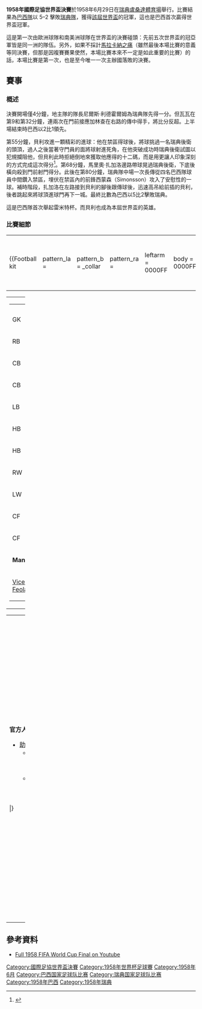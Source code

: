{{Infobox football match
| title                   = 1958年國際足協世界盃決賽
| image                   = [[File:Gilmar_and_Hamrin_1958_WC_final.jpg|230px]]
| event                   = [[1958年國際足協世界盃|1958年國際足協世界盃]]
| team1                   = [[巴西國家足球隊|巴西]]
| team1association        = {{flagicon|BRA|size=30px}}
| team1score              = 5
| team2                   = [[瑞典國家足球隊|瑞典]]
| team2association        = {{flagicon|SWE|size=30px}}
| team2score              = 2
| details                 = 
| date                    = 1958年6月29日
| stadium                 = [[盧桑達體育場|盧桑達體育場]]
| city                    = [[索爾納市|索爾納]]
| man_of_the_match1a      = 
| referee                 = [[Maurice_Guigue|Maurice Guigue]] ([[法國足球總會|法國]])
| attendance              = 49,737
| weather                 = 
| previous                = [[1954年國際足協世界盃決賽|1954]]
| next                    = [[1962年國際足協世界盃決賽|1962]]
}}

'''1958年國際足協世界盃決賽'''於1958年6月29日在[[瑞典|瑞典]][[盧桑達體育場|盧桑達體育場]]舉行。比賽結果為[[巴西國家足球隊|巴西隊]]以 5–2 擊敗[[瑞典國家足球隊|瑞典隊]]，獲得[[1958年國際足協世界盃|該屆世界盃]]的冠軍，這也是巴西首次贏得世界盃冠軍。

這是第一次由歐洲球隊和南美洲球隊在世界盃的決賽碰頭：先前五次世界盃的冠亞軍皆是同一洲的隊伍。另外，如果不採計[[馬拉卡納之痛|馬拉卡納之痛]]（雖然最後本場比賽的意義等同決賽，但那是因複賽賽果使然，本場比賽本來不一定是如此重要的比賽）的話，本場比賽是第一次，也是至今唯一一次主辦國落敗的決賽。

==賽事==
===概述===
決賽開場僅4分鐘，地主隊的隊長尼爾斯·利德霍爾姆為瑞典隊先得一分。但瓦瓦在第9和第32分鐘，連兩次在門前接應加林查在右路的傳中得手，將比分反超。上半場結束時巴西以2比1領先。

第55分鐘，貝利攻進一顆精彩的進球：他在禁區得球後，將球挑過一名瑞典後衛的頭頂，過人之後當著守門員的面將球射進死角，在他突破成功時瑞典後衛試圖以犯規攔阻他，但貝利此時拒絕倒地來獲取他應得的十二碼，而是用更讓人印象深刻的方式完成這次得分<ref>{{Cite web |url=https://www.youtube.com/watch?v=TYNsrKtV6Mc |title=存档副本 |access-date=2021-08-16 |archive-date=2021-06-18 |archive-url=https://web.archive.org/web/20210618150218/https://www.youtube.com/watch?v=TYNsrKtV6Mc }}</ref>。第68分鐘，馬里奧·扎加洛邊路帶球晃過瑞典後衛，下底後橫向殺到門前射門得分。此後在第80分鐘，瑞典隊中場一次長傳從四名巴西隊球員中間鑽入禁區，埋伏在禁區內的前鋒西蒙森（Simonsson）攻入了安慰性的一球。補時階段，扎加洛在左路接到貝利的腳後跟傳球後，迅速高吊給前插的貝利，後者跳起來將球頂進球門再下一城。最終比數為巴西以5比2擊敗瑞典。

這是巴西隊首次舉起雷米特杯。而貝利也成為本屆世界盃的英雄。

===比賽細節===
<section begin=Final />{{footballbox
|date = 1958年6月29日
|time = 15:00 (CET)
|team1 = {{fb-rt|BRA|1889}}
|score = 5–2
|report= https://www.fifa.com/worldcup/archive/sweden1958/matches/match/1343
|team2 = {{fb|SWE}}
|goals1 = [[瓦瓦_(足球运动员)|瓦瓦]] {{goal|9||32}}<br />[[贝利|贝利]] {{goal|55||90}}<br />[[马里奥·扎加洛|马里奥·扎加洛]] {{goal|68}}
|goals2 = [[尼尔斯·利德霍尔姆|尼尔斯·利德霍尔姆]] {{goal|4}}<br />Agne Simonsson {{goal|80}}
|stadium = [[索爾納市|索爾納]]，[[盧桑達體育場|盧桑達體育場]]
|attendance = 49,737
|referee = [[Maurice_Guigue|Maurice Guigue]] ([[法國足球總會|法國]])
}}<section end=Final />
<section begin=Lineups />
{| width=92%
|-
|{{Football kit
 | pattern_la = 
 | pattern_b  = _collar
 | pattern_ra =
 | leftarm    = 0000FF
 | body       = 0000FF
 | rightarm   = 0000FF
 | shorts     = FFFFFF
 | socks      = FFFFFF
 | title      = 巴西
}}
|{{Football kit
 | pattern_la = _blueborder
 | pattern_b  = 
 | pattern_ra = _blueborder
 | leftarm    = FFF01C
 | body       = FFF01C
 | rightarm   = FFF01C
 | shorts     = 0000FF
 | socks      = 0000FF
 | title      = 瑞典
}}
|}

{| width="100%"
|valign="top" width="50%"|
{| style="font-size: 90%" cellspacing="0" cellpadding="0"
|colspan="4"|
|-
!width="25"| !!width="25"|
|-
|GK ||'''3''' ||[[吉爾馬爾|吉爾馬爾]]
|-
|RB ||'''4''' ||[[贾尔马·桑托斯|贾尔马·桑托斯]]
|-
|CB ||'''15'''||[[奥兰多|奥兰多]]
|-
|CB ||'''2''' ||[[比連尼|比連尼]] ([[隊長|c]])
|-
|LB ||'''12'''||[[尼尔顿·桑托斯|尼尔顿·桑托斯]]
|-
|HB ||'''19'''||[[济托|济托]]
|-
|HB ||'''6''' ||[[迪迪|迪迪]]
|-
|RW ||'''11'''||[[加林查|加林查]]
|-
|LW ||'''7''' ||[[马里奥·扎加洛|马里奥·扎加洛]]
|-
|CF ||'''20'''||[[瓦瓦_(足球运动员)|瓦瓦]]
|-
|CF ||'''10'''||[[贝利|贝利]]
|-
|colspan="4"|'''Manager:'''
|-
|colspan="4"|[[Vicente_Feola|Vicente Feola]]
|}
|valign="top"|[[Image:BRA-SWE_1958-FIN-CM.svg|300px]]
|valign="top" width="50%"|
{| style="font-size: 90%" cellspacing="0" cellpadding="0" align=center
|colspan="4"|
|-
!width="25"| !!width="25"|
|-
|GK ||'''1''' ||[[卡勒·斯文松|卡勒·斯文松]]
|-
|RB ||'''2'''||[[Orvar_Bergmark|Orvar Bergmark]]
|-
|CB ||'''6''' ||[[Sigvard_Parling|Sigvard Parling]]
|-
|CB ||'''14'''||[[本特·古斯塔夫松|本特·古斯塔夫松]]
|-
|LB ||'''3''' ||[[Sven_Axbom|Sven Axbom]]
|-
|HB ||'''15''' ||[[Reino_Börjesson|Reino Börjesson]] 
|-
|IR ||'''8''' ||[[贡纳尔·格伦|贡纳尔·格伦]]
|-
|IL ||'''4''' ||[[尼尔斯·利德霍尔姆|尼尔斯·利德霍尔姆]] ([[隊長|c]])
|-
|RW ||'''7''' ||[[Kurt_Hamrin|Kurt Hamrin]]
|-
|LW ||'''11''' ||[[Lennart_Skoglund|Lennart Skoglund]]
|-
|CF ||'''9''' ||[[Agne_Simonsson|Agne Simonsson]]
|-
|colspan="4"|'''Manager:'''
|-
|colspan="4"|{{flagicon|ENG}} [[George_Raynor|George Raynor]]
|}
|}

{| width=100% style="font-size: 90%"
| width=50% valign=top|
'''官方人員'''
*[[助理裁判員|助理裁判員]]：
**[[Albert_Dusch|Albert Dusch]] ([[德國足球協會|德國]])
**[[Juan_Gardeazabal|Juan Gardeazabal]] ([[西班牙皇家足球協會|西班牙]])
<includeonly>|}</includeonly><section end=Lineups />
| width=50% valign=top|
'''比賽規則'''
*90 分鐘
*賽和需要進行 30 分鐘[[加時賽|加時賽]]
*假如仍然賽和則需要重賽
*不設換人
|}

==參考資料==
* {{sv}} [http://www.youtube.com/watch?v=wXi_Y_lg_yw Full 1958 FIFA World Cup Final on Youtube]{{Wayback|url=http://www.youtube.com/watch?v=wXi_Y_lg_yw |date=20160329175829 }}

{{國際足協世界盃}}

[[Category:國際足協世界盃決賽|Category:國際足協世界盃決賽]]
[[Category:1958年世界杯足球賽|Category:1958年世界杯足球賽]]
[[Category:1958年6月|Category:1958年6月]]
[[Category:巴西国家足球队比赛|Category:巴西国家足球队比赛]]
[[Category:瑞典国家足球队比赛|Category:瑞典国家足球队比赛]]
[[Category:1958年巴西|Category:1958年巴西]]
[[Category:1958年瑞典|Category:1958年瑞典]]